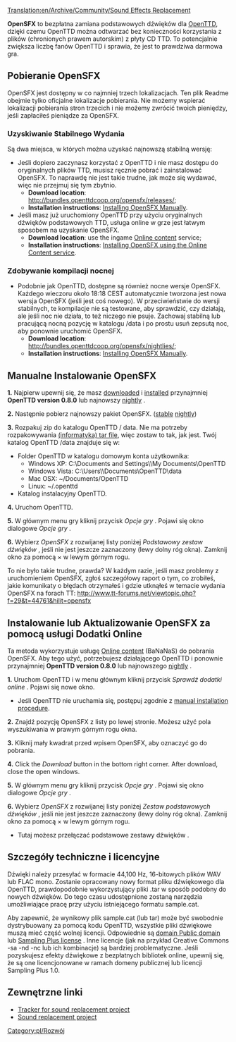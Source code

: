 [[Translation:en/Archive/Community/Sound Effects Replacement]]

'''OpenSFX''' to bezpłatna zamiana podstawowych dźwięków dla [[pl/Manual/Main Page|OpenTTD]], dzięki czemu OpenTTD można odtwarzać bez konieczności korzystania z plików (chronionych prawem autorskim) z płyty CD TTD. To potencjalnie zwiększa liczbę fanów OpenTTD i sprawia, że ​​jest to prawdziwa darmowa gra.


==Pobieranie OpenSFX==
OpenSFX jest dostępny w co najmniej trzech lokalizacjach. Ten plik Readme obejmie tylko oficjalne lokalizacje pobierania. Nie możemy wspierać lokalizacji pobierania stron trzecich i nie możemy zwrócić twoich pieniędzy, jeśli zapłaciłeś pieniądze za OpenSFX.

===Uzyskiwanie Stabilnego Wydania===
Są dwa miejsca, w których można uzyskać najnowszą stabilną wersję:
* Jeśli dopiero zaczynasz korzystać z OpenTTD i nie masz dostępu do oryginalnych plików TTD, musisz ręcznie pobrać i zainstalować OpenSFX. To naprawdę nie jest takie trudne, jak może się wydawać, więc nie przejmuj się tym zbytnio.
** '''Download location''': http://bundles.openttdcoop.org/opensfx/releases/;
** '''Installation instructions''': [[#Manualne Instalowanie OpenSFX|Installing OpenSFX Manually]].
* Jeśli masz już uruchomiony OpenTTD przy użyciu oryginalnych dźwięków podstawowych TTD, usługa online w grze jest łatwym sposobem na uzyskanie OpenSFX.
** '''Download location''': use the ingame [[pl/Manual/Dodatki Online|Online content]] service;
** '''Installation instructions''': [[#Instalowanie lub Aktualizowanie OpenSFX za pomocą usługi Dodatki Online|Installing OpenSFX using the Online Content service]].

===Zdobywanie kompilacji nocnej ===
* Podobnie jak OpenTTD, dostępne są również nocne wersje OpenSFX. Każdego wieczoru około 18:18 CEST automatycznie tworzona jest nowa wersja OpenSFX (jeśli jest coś nowego). W przeciwieństwie do wersji stabilnych, te kompilacje nie są testowane, aby sprawdzić, czy działają, ale jeśli noc nie działa, to też niczego nie psuje. Zachowaj stabilną lub pracującą nocną pozycję w katalogu /data i po prostu usuń zepsutą noc, aby ponownie uruchomić OpenSFX.
** '''Download location''': http://bundles.openttdcoop.org/opensfx/nightlies/;
** '''Installation instructions''': [[#Manualne Instalowanie OpenSFX|Installing OpenSFX Manually]].


==Manualne Instalowanie OpenSFX==
'''1.''' Najpierw upewnij się, że masz [http://www.openttd.org/ downloaded] i [[pl/Manual/Instalacja|installed]]  przynajmniej '''OpenTTD version 0.8.0''' lub najnowszy [[pl/Archive/Community/Wersje nightly|nightly]] .

'''2.''' Następnie pobierz najnowszy pakiet OpenSFX. ([http://mz.openttdcoop.org/bundles/opensfx/releases/ stable] [http://mz.openttdcoop.org/bundles/opensfx/nightlies/ nightly])

'''3.''' Rozpakuj zip do katalogu OpenTTD / data. Nie ma potrzeby rozpakowywania [https://www.wikipedia.org/wiki/pl:Tar (informatyka) tar file], więc zostaw to tak, jak jest.
Twój katalog OpenTTD /data znajduje się w:
* Folder OpenTTD w katalogu domowym konta użytkownika:
** Windows XP: C:\Documents and Settings\<username>\My Documents\OpenTTD
** Windows Vista: C:\Users\<username>\Documents\OpenTTD\data
** Mac OSX: ~/Documents/OpenTTD
** Linux:   ~/.openttd
* Katalog instalacyjny OpenTTD.

'''4.''' Uruchom OpenTTD. 

'''5.''' W głównym menu gry kliknij przycisk ''Opcje gry'' . Pojawi się okno dialogowe ''Opcje gry'' .

'''6.''' Wybierz ''OpenSFX'' z rozwijanej listy poniżej ''Podstawowy zestaw dźwięków'' , jeśli nie jest jeszcze zaznaczony (lewy dolny róg okna). Zamknij okno za pomocą × w lewym górnym rogu.

To nie było takie trudne, prawda? W każdym razie, jeśli masz problemy z uruchomieniem OpenSFX, zgłoś szczegółowy raport o tym, co zrobiłeś, jakie komunikaty o błędach otrzymałeś i gdzie utknąłeś w temacie wydania OpenSFX na forach TT: http://www.tt-forums.net/viewtopic.php?f=29&t=44761&hilit=opensfx

==Instalowanie lub Aktualizowanie OpenSFX za pomocą usługi Dodatki Online==
Ta metoda wykorzystuje usługę [[pl/Manual/Dodatki Online|Online content]] (BaNaNaS) do pobrania OpenSFX. Aby tego użyć, potrzebujesz działającego OpenTTD i ponownie przynajmniej '''OpenTTD version 0.8.0''' lub najnowszego  [[pl/Archive/Community/Wersje nightly|nightly]] .

'''1.''' Uruchom OpenTTD i w menu głównym kliknij przycisk  ''Sprawdź dodatki online'' . Pojawi się nowe okno.
* Jeśli OpenTTD nie uruchamia się, postępuj zgodnie z [[#Manualne Instalowanie OpenSFX|manual installation procedure]].

'''2.''' Znajdź pozycję OpenSFX z listy po lewej stronie. Możesz użyć pola wyszukiwania w prawym górnym rogu okna.

'''3.''' Kliknij mały kwadrat przed wpisem OpenSFX, aby oznaczyć go do pobrania.

'''4.''' Click the ''Download'' button in the bottom right corner. After download, close the open windows.

'''5.''' W głównym menu gry kliknij przycisk ''Opcje gry'' . Pojawi się okno dialogowe ''Opcje gry'' .

'''6.''' Wybierz ''OpenSFX'' z rozwijanej listy poniżej ''Zestaw podstawowych dźwięków'' , jeśli nie jest jeszcze zaznaczony (lewy dolny róg okna). Zamknij okno za pomocą × w lewym górnym rogu. 
* Tutaj możesz przełączać podstawowe zestawy dźwięków .


==Szczegóły techniczne i licencyjne==

Dźwięki należy przesyłać w formacie 44,100 Hz, 16-bitowych plików WAV lub FLAC mono. Zostanie opracowany nowy format pliku dźwiękowego dla OpenTTD, prawdopodobnie wykorzystujący pliki .tar w sposób podobny do nowych dźwięków. Do tego czasu udostępnione zostaną narzędzia umożliwiające pracę przy użyciu istniejącego formatu sample.cat.

Aby zapewnić, że wynikowy plik sample.cat (lub tar) może być swobodnie dystrybuowany za pomocą kodu OpenTTD, wszystkie pliki dźwiękowe muszą mieć część wolnej licencji. Odpowiednie są  [https://www.wikipedia.org/wiki/pl:Public domain Public domain] lub [http://creativecommons.org/licenses/sampling+/1.0/ Sampling Plus license] . Inne licencje (jak na przykład Creative Commons -sa -nd -nc lub ich kombinacje) są bardziej problematyczne. Jeśli pozyskujesz efekty dźwiękowe z bezpłatnych bibliotek online, upewnij się, że są one licencjonowane w ramach domeny publicznej lub licencji Sampling Plus 1.0.

== Zewnętrzne linki ==
* [http://dev.openttdcoop.org/projects/opensfx Tracker for sound replacement project]
* [http://www.tt-forums.net/viewtopic.php?f=29&t=44761 Sound replacement project]

<!--[[Category:Development]]-->[[Category:pl/Rozwój]]